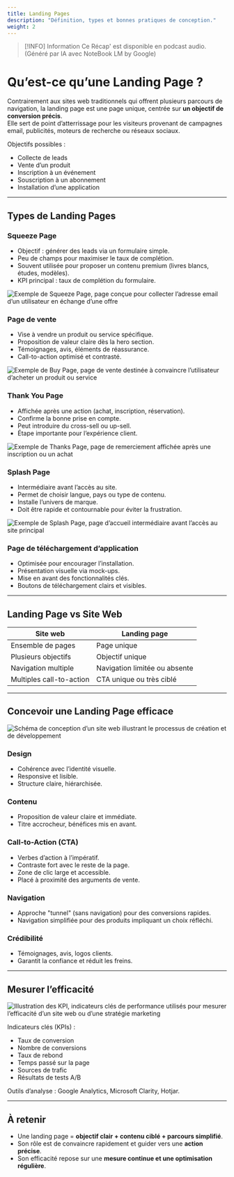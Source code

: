 ```yaml
---
title: Landing Pages
description: "Définition, types et bonnes pratiques de conception."
weight: 2
---
```



> [!INFO] Information
> Ce Récap' est disponible en podcast audio. (Généré par IA avec NoteBook LM by Google)

<SrtPlayer
  client:only="react"
  audioSrc="/podcasts/marketing/index.m4a"
  srtUrl="/podcasts/marketing/index.srt"
/>

# Qu’est-ce qu’une Landing Page ?

Contrairement aux sites web traditionnels qui offrent plusieurs parcours de navigation, la landing page est une page unique, centrée sur **un objectif de conversion précis**.  
Elle sert de point d’atterrissage pour les visiteurs provenant de campagnes email, publicités, moteurs de recherche ou réseaux sociaux.

Objectifs possibles :

- Collecte de leads
- Vente d’un produit
- Inscription à un événement
- Souscription à un abonnement
- Installation d’une application

---

## Types de Landing Pages

### Squeeze Page

- Objectif : générer des leads via un formulaire simple.
- Peu de champs pour maximiser le taux de complétion.
- Souvent utilisée pour proposer un contenu premium (livres blancs, études, modèles).
- KPI principal : taux de complétion du formulaire.

![Exemple de Squeeze Page, page conçue pour collecter l’adresse email d’un utilisateur en échange d’une offre](/assets/webp/marketing/squeeze-page.webp)

### Page de vente

- Vise à vendre un produit ou service spécifique.
- Proposition de valeur claire dès la hero section.
- Témoignages, avis, éléments de réassurance.
- Call-to-action optimisé et contrasté.

![Exemple de Buy Page, page de vente destinée à convaincre l’utilisateur d’acheter un produit ou service](/assets/webp/marketing/buy-page.webp)

### Thank You Page

- Affichée après une action (achat, inscription, réservation).
- Confirme la bonne prise en compte.
- Peut introduire du cross-sell ou up-sell.
- Étape importante pour l’expérience client.

![Exemple de Thanks Page, page de remerciement affichée après une inscription ou un achat](/assets/webp/marketing/thanks-page.webp)

### Splash Page

- Intermédiaire avant l’accès au site.
- Permet de choisir langue, pays ou type de contenu.
- Installe l’univers de marque.
- Doit être rapide et contournable pour éviter la frustration.

![Exemple de Splash Page, page d’accueil intermédiaire avant l’accès au site principal](/assets/webp/marketing/splash-page.webp)

### Page de téléchargement d’application

- Optimisée pour encourager l’installation.
- Présentation visuelle via mock-ups.
- Mise en avant des fonctionnalités clés.
- Boutons de téléchargement clairs et visibles.

---

## Landing Page vs Site Web

| Site web                 | Landing page                  |
| ------------------------ | ----------------------------- |
| Ensemble de pages        | Page unique                   |
| Plusieurs objectifs      | Objectif unique               |
| Navigation multiple      | Navigation limitée ou absente |
| Multiples call-to-action | CTA unique ou très ciblé      |

---

## Concevoir une Landing Page efficace

![Schéma de conception d’un site web illustrant le processus de création et de développement](/assets/webp/marketing/conception.webp)

### Design

- Cohérence avec l’identité visuelle.
- Responsive et lisible.
- Structure claire, hiérarchisée.

### Contenu

- Proposition de valeur claire et immédiate.
- Titre accrocheur, bénéfices mis en avant.

### Call-to-Action (CTA)

- Verbes d’action à l’impératif.
- Contraste fort avec le reste de la page.
- Zone de clic large et accessible.
- Placé à proximité des arguments de vente.

### Navigation

- Approche "tunnel" (sans navigation) pour des conversions rapides.
- Navigation simplifiée pour des produits impliquant un choix réfléchi.

### Crédibilité

- Témoignages, avis, logos clients.
- Garantit la confiance et réduit les freins.

---

## Mesurer l’efficacité

![Illustration des KPI, indicateurs clés de performance utilisés pour mesurer l’efficacité d’un site web ou d’une stratégie marketing](/assets/webp/marketing/kpi.webp)

Indicateurs clés (KPIs) :

- Taux de conversion
- Nombre de conversions
- Taux de rebond
- Temps passé sur la page
- Sources de trafic
- Résultats de tests A/B

Outils d’analyse : Google Analytics, Microsoft Clarity, Hotjar.

---

## À retenir

- Une landing page = **objectif clair + contenu ciblé + parcours simplifié**.
- Son rôle est de convaincre rapidement et guider vers une **action précise**.
- Son efficacité repose sur une **mesure continue et une optimisation régulière**.
